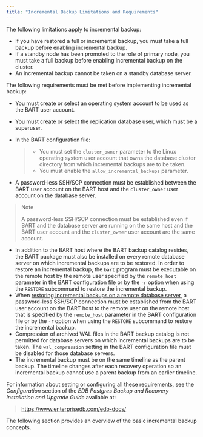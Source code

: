 ```yaml
---
title: "Incremental Backup Limitations and Requirements"
---
```


<div id="incremental_backup_limitations_and_requirements" class="registered_link"></div>

The following limitations apply to incremental backup:

-   If you have restored a full or incremental backup, you must take a full backup before enabling incremental backup.
-   If a standby node has been promoted to the role of primary node, you must take a full backup before enabling incremental backup on the cluster.
-   An incremental backup cannot be taken on a standby database server.

The following requirements must be met before implementing incremental backup:

-   You must create or select an operating system account to be used as the BART user account.

-   You must create or select the replication database user, which must be a superuser.

-   In the BART configuration file:

    > -   You must set the `cluster_owner` parameter to the Linux operating system user account that owns the database cluster directory from which incremental backups are to be taken.
    > -   You must enable the `allow_incremental_backups` parameter.

-   A password-less SSH/SCP connection must be established between the BART user account on the BART host and the `cluster_owner` user account on the database server.

> <div class="note">
>
> <div class="title">
>
> Note
>
> </div>
>
> A password-less SSH/SCP connection must be established even if BART and the database server are running on the same host and the BART user account and the `cluster_owner` user account are the same account.
>
> </div>

-   In addition to the BART host where the BART backup catalog resides, the BART package must also be installed on every remote database server on which incremental backups are to be restored. In order to restore an incremental backup, the `bart` program must be executable on the remote host by the remote user specified by the `remote_host` parameter in the BART configuration file or by the `-r` option when using the `RESTORE` subcommand to restore the incremental backup.
-   When [restoring incremental backups on a remote database server](05_restoring_an_incremental_backup/#restoring-an-incremental-backup-on-a-remote-host), a password-less SSH/SCP connection must be established from the BART user account on the BART host to the remote user on the remote host that is specified by the `remote_host` parameter in the BART configuration file or by the `-r` option when using the `RESTORE` subcommand to restore the incremental backup.
-   Compression of archived WAL files in the BART backup catalog is not permitted for database servers on which incremental backups are to be taken. The `wal_compression` setting in the BART configuration file must be disabled for those database servers.
-   The incremental backup must be on the same timeline as the parent backup. The timeline changes after each recovery operation so an incremental backup cannot use a parent backup from an earlier timeline.

For information about setting or configuring all these requirements, see the *Configuration* section of the *EDB Postgres Backup and Recovery Installation and Upgrade Guide* available at:

> <https://www.enterprisedb.com/edb-docs/>

The following section provides an overview of the basic incremental backup concepts.
